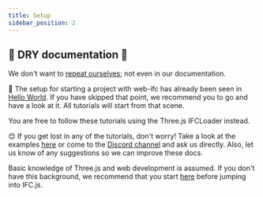 ```yaml
---
title: Setup
sidebar_position: 2
---
```



## 🌵 DRY documentation 🌵

We don't want to <a href="https://en.wikipedia.org/wiki/Don%27t_repeat_yourself">repeat ourselves</a>; not even in our documentation.

👀 The setup for starting a project with web-ifc has already been seen in <a target="_self" href="https://ifcjs.github.io/info/docs/Hello%20world">Hello World</a>. If you have skipped that point, we recommend you to go and have a look at it. All tutorials will start from that scene.

<IfcAlert>You are free to follow these tutorials using the Three.js IFCLoader instead.</IfcAlert>

😊 If you get lost in any of the tutorials, don't worry! Take a look at the examples [here](https://github.com/IFCjs/hello-world) or come to the [Discord channel](https://discord.gg/g7Uzn2KSwB) and ask us directly. Also, let us know of any suggestions so we can improve these docs.

<IfcCard icon="🚦" title="Before going forward">
  Basic knowledge of Three.js and web development is assumed. If you don't have this background, we recommend that you start <a href="https://threejs.org/manual/">here</a> before jumping into IFC.js.
</IfcCard>
